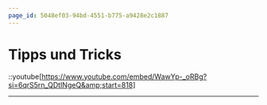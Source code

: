 ```yaml
---
page_id: 5048ef03-94bd-4551-b775-a9428e2c1887
---
```


# Tipps und Tricks

::youtube[https://www.youtube.com/embed/WawYp-_oRBg?si=6qrS5rn_QDtINgeQ&amp;start=818]

---
